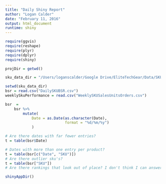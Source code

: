 ```yaml
---
title: "Daily Shiny Report"
author: "Logan Calder"
date: "February 11, 2016"
output: html_document
runtime: shiny
---
```


```r
require(ggvis)
require(reshape)
require(plyr)
require(dplyr)
require(shiny)
```

```r
projDir = getwd()
```

```r
sku_data_dir = "/Users/loganscalder/Google Drive/EliteTechGear/Data/SKU Performance"
```



```r
setwd(sku_data_dir)
bsr = read.csv("DailySKUBSR.csv")
weeklySkuPerformance = read.csv("WeeklySKUSalesUnitsOrders.csv")

bsr  = 
    bsr %>% 
        mutate(
            Date = as.Date(as.character(Date), 
                           format = "%d/%m/%y")
            )
```

```r
# Are there dates with far fewer entries?
t = table(bsr$Date)

# Dates with more than one entry per product?
t = table(bsr[c("Date", "SKU")])
# Are there outlier sku's?
t = table(bsr["SKU"])
# Are there rankings that look out of place? I don't think I can answer that.
```


```r
shinyAppDir()
```

